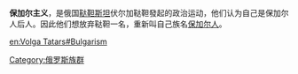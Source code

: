 {{expand|time=2015-09-11T01:50:47+00:00}}
{{unreferenced|time=2015-09-11T01:50:47+00:00}}
'''保加尔主义'''，是俄国[[鞑靼斯坦|鞑靼斯坦]]伏尔加鞑靼發起的政治运动，他们认为自己是保加尔人后人。因此他们想放弃鞑靼一名，重新叫自己族名[[保加尔人|保加尔人]]。
{{Russia-stub}}
[[Category:俄罗斯族群|Category:俄罗斯族群]]

[[en:Volga_Tatars#Bulgarism|en:Volga Tatars#Bulgarism]]